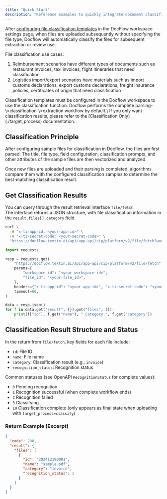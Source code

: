 ```yaml
---
title: "Quick Start"
description: "Reference examples to quickly integrate document classification functionality with APIs"
---
```


After [configuring file classification templates](../08-faq/setup_category) in the DocFlow workspace settings page, when files are uploaded subsequently without specifying the file type, Docflow will automatically classify the files for subsequent extraction or review use.

File classification use cases:

1. Reimbursement scenarios have different types of documents such as restaurant invoices, taxi invoices, flight itineraries that need classification
2. Logistics import/export scenarios have materials such as import customs declarations, export customs declarations, freight insurance policies, certificates of origin that need classification

<Tip>
  Classification templates must be configured in the Docflow workspace to use the classification function.
</Tip>

<Tip>
  Docflow performs the complete parsing-\>classification-\>extraction workflow by default.\
  If you only want classification results, please refer to the [Classification Only](./target_process) documentation.
</Tip>

## Classification Principle

After configuring sample files for classification in Docflow, the files are first parsed. The title, file type, field configuration, classification prompts, and other attributes of the sample files are then vectorized and analyzed.

Once new files are uploaded and their parsing is completed, algorithms compare them with the configured classification samples to determine the best-matching classification result.

## Get Classification Results

You can query through the result retrieval interface `file/fetch`.\
The interface returns a JSON structure, with file classification information in the `result.files[].category` field.

<CodeGroup>

```bash curl icon=terminal wrap
curl \
  -H "x-ti-app-id: <your-app-id>" \
  -H "x-ti-secret-code: <your-secret-code>" \
  "https://docflow.textin.ai/api/app-api/sip/platform/v2/file/fetch?workspace_id=<your-workspace-id>&file_id=<your-file-id>"
```


```python Python expandable icon=python lines
import requests

resp = requests.get(
    "https://docflow.textin.ai/api/app-api/sip/platform/v2/file/fetch",
    params={
        "workspace_id": "<your-workspace-id>",
        "file_id": "<your-file_id>",
    },
    headers={"x-ti-app-id": "<your-app-id>", "x-ti-secret-code": "<your-secret-code>"},
    timeout=60,
)

data = resp.json()
for f in data.get("result", {}).get("files", []):
    print(f["id"], f.get("name"), " Category:", f.get("category"))
```

</CodeGroup>

## Classification Result Structure and Status

In the return from `file/fetch`, key fields for each file include:

- `id`: File ID
- `name`: File name
- `category`: Classification result (e.g., `invoice`)
- `recognition_status`: Recognition status

Common statuses (see OpenAPI `RecognitionStatus` for complete values):

- `0` Pending recognition
- `1` Recognition successful (when complete workflow ends)
- `2` Recognition failed
- `3` Classifying
- `10` Classification complete (only appears as final state when uploading with `target_process=classify`)

### Return Example (Excerpt)

```json expandable
{
  "code": 200,
  "result": {
    "files": [
      {
        "id": "202412190001",
        "name": "sample.pdf",
        "category": "invoice",
        "recognition_status": 1
      }
    ]
  }
}
```